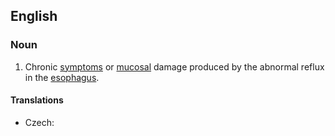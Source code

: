 ==English==
{{wikipedia|Gastroesophageal reflux disease}}
===Noun===
{{en-noun|-|sg=[[gastroesophageal]] [[reflux]]}}

# {{pathology}} Chronic [[symptom]]s or [[mucosal]] damage produced by the abnormal reflux in the [[esophagus]].

====Translations====
{{trans-top|medical condition}}
* Czech: {{t-|cs|jícnový reflux|m}}
{{trans-mid}}
{{trans-bottom}}